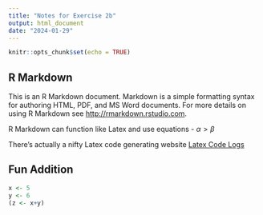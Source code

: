 ```yaml
---
title: "Notes for Exercise 2b"
output: html_document
date: "2024-01-29"
---
```


```r
knitr::opts_chunk$set(echo = TRUE)
```

## R Markdown

This is an R Markdown document. Markdown is a simple formatting syntax for authoring HTML, PDF, and MS Word documents. For more details on using R Markdown see <http://rmarkdown.rstudio.com>.

R Markdown can function like Latex and use equations
-  $\alpha >\beta$ 

There's actually a nifty Latex code generating website [Latex Code Logs](https://latex.codecogs.com/eqneditor/editor.php)

## Fun Addition 
```r
x <- 5
y <- 6
(z <- x+y)
```


